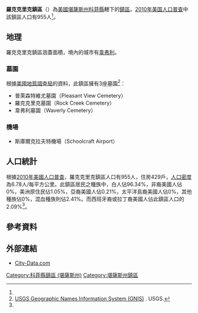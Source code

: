 {{noteTA
|G1=USState
}}
{{Infobox settlement
|official_name = 羅克克里克鎮區
|native_name = Rock Creek Township
|settlement_type = 鎮區
|image_map = Map highlighting Rock Creek Township, Coffey County, Kansas.svg
|map_caption = 羅克克里克鎮區在科菲縣的位置
|coordinates_display = inline,title
|coordinates_region = US-KS
|subdivision_type = [[世界政區索引|國家]]
|subdivision_name = [[美国|美国]]
|subdivision_type1 = [[美國行政區劃|州]]
|subdivision_name1 = [[堪薩斯州|堪薩斯州]]
|subdivision_type2 = [[堪薩斯州行政區劃|縣]]
|subdivision_name2 = [[科菲縣_(堪薩斯州)|科菲縣]]
|area_total_km2 = 140.77
|area_land_km2 = 139.72
|area_water_km2 = 1.05
|area_total_sq_mi =
|area_land_sq_mi =
|area_water_sq_mi =
|area_water_percent = 0.75
|population_as_of = [[2010年美国人口普查|2010]]
|population_footnotes = <ref name="Census 2010">{{cite web| url=http://factfinder2.census.gov| title=Race, Hispanic or Latino, Age, and Housing Occupancy: 2010 Census Redistricting Data, Rock Creek township, Coffey County, Kansas| publisher=U.S. Census Bureau, American FactFinder 2| accessdate=2016-05-20| archive-date=2013-09-11| archive-url=https://web.archive.org/web/20130911234518/http://factfinder2.census.gov/| dead-url=no}}</ref>
|population_total = 955
|population_density_km2 = auto
|elevation_footnotes = 
|elevation_m = 345
|elevation_ft = 1132
|latd = 38
|latm = 23
|lats = 25
|latNS = N
|longd = 95
|longm = 35
|longs = 26
|longEW = W
|postal_code_type =
|postal_code = 
|blank_name = [[聯邦資料處理標準|FIPS代碼]]
|blank_info = 20-60500
|blank1_name = [[地名信息系统|GNIS編號]] 
|blank1_info = [http://geonames.usgs.gov/pls/gnispublic/f?p=gnispq:3:::NO::P3_FID:0477569 0477569]
|website = 
|footnotes = 
}}

'''羅克克里克鎮區'''（{{lang-en|'''Rock Creek Township'''}}）為[[美國|美國]][[堪薩斯州|堪薩斯州]][[科菲縣_(堪薩斯州)|科菲縣]]轄下的[[行政鎮區|鎮區]]。[[2010年美国人口普查|2010年美国人口普查]]中該鎮區人口有955人<ref name="Census 2010"/>。

==地理==
羅克克里克鎮區涵蓋面積{{convert|140.77|km2|sqmi}}，境內的城市有[[韋弗利_(堪薩斯州)|韋弗利]]。

===墓園===
根據[[美國地質調查局|美國地質調查局]]的資料，此鎮區擁有3座墓園<ref>[http://geonames.usgs.gov/domestic/index.html USGS Geographic Names Information System (GNIS)] {{Wayback|url=http://geonames.usgs.gov/domestic/index.html |date=20190428150204 }}. USGS.</ref>：
*普萊森特維尤墓園（Pleasant View Cemetery）
*羅克克里克墓園（Rock Creek Cemetery）
*韋弗利墓園（Waverly Cemetery）

===機場===
*斯庫爾克拉夫特機場（Schoolcraft Airport）

==人口統計==
根據[[2010年美國人口普查|2010年美國人口普查]]，羅克克里克鎮區人口有955人，住房429戶，[[人口密度|人口密度]]為6.78人/每平方公里。此鎮區居民之種族中，白人佔96.34%，非裔美國人佔0%，美洲原住民佔1.05%，亞裔美國人佔0.21%，太平洋島裔美國人佔0%，其他種族佔0%，混血種族則佔2.41%。而西班牙裔或拉丁裔美國人佔此鎮區人口的2.09%<ref name="Census 2010"/>。

==參考資料==
{{reflist}}

==外部連結==
*[http://www.city-data.com/township/Rock-Creek-Coffey-KS.html City-Data.com] {{Wayback|url=http://www.city-data.com/township/Rock-Creek-Coffey-KS.html |date=20160303165742 }}

{{科菲縣 (堪薩斯州)}}

{{DEFAULTSORT:Rock Creek}}
[[Category:科菲縣鎮區_(堪薩斯州)|Category:科菲縣鎮區 (堪薩斯州)]]
[[Category:堪薩斯州鎮區|Category:堪薩斯州鎮區]]